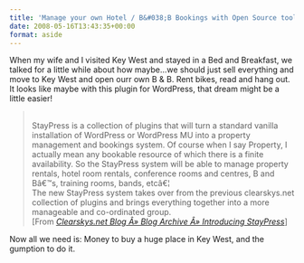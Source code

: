 ```yaml
---
title: 'Manage your own Hotel / B&#038;B Bookings with Open Source tools yourself!'
date: 2008-05-16T13:43:35+00:00
format: aside
---
```

When my wife and I visited Key West and stayed in a Bed and Breakfast, we talked for a little while about how maybe&#8230;we should just sell everything and move to Key West and open ourr own B & B. Rent bikes, read and hang out. It looks like maybe with this plugin for WordPress, that dream might be a little easier!

<blockquote cite="http://blog.clearskys.net/2008/05/14/introducing-staypress/">
  <p>
    <br /> StayPress is a collection of plugins that will turn a standard vanilla installation of WordPress or WordPress MU into a property management and bookings system. Of course when I say Property, I actually mean any bookable resource of which there is a finite availability. So the StayPress system will be able to manage property rentals, hotel room rentals, conference rooms and centres, B and Bâ€™s, training rooms, bands, etcâ€¦<br /> The new StayPress system takes over from the previous clearskys.net collection of plugins and brings everything together into a more manageable and co-ordinated group.<br /> [From <a href="http://blog.clearskys.net/2008/05/14/introducing-staypress/"><cite>Clearskys.net Blog Â» Blog Archive Â» Introducing StayPress</cite></a>]
  </p>
</blockquote>



Now all we need is: Money to buy a huge place in Key West, and the gumption to do it.
